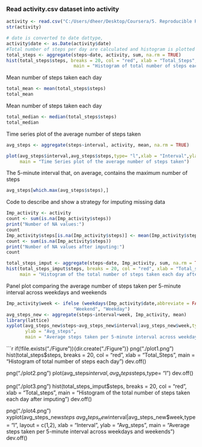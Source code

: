 ### Read activity.csv dataset into activity

```{r, echo=TRUE}
activity <- read.csv("C:/Users/dheer/Desktop/Coursera/5. Reproducible Research/project/activity.csv", stringsAsFactors = FALSE)
str(activity)
```


```{r, echo=TRUE}
# date is converted to date dattype,
activity$date <- as.Date(activity$date)
#Total number of steps per day are calculated and histogram is plotted
total_steps <- aggregate(steps~date, activity, sum, na.rm = TRUE)
hist(total_steps$steps, breaks = 20, col = "red", xlab = "Total_Steps", 
                         main = "Histogram of total number of steps each day")
```

Mean number of steps taken each day
```{r, echo=TRUE}
total_mean <- mean(total_steps$steps)
total_mean
```

Mean number of steps taken each day
```{r,echo = TRUE}
total_median <- median(total_steps$steps)
total_median
```

Time series plot of the average number of steps taken
```{r, echo=TRUE}
avg_steps <- aggregate(steps~interval, activity, mean, na.rm = TRUE)

plot(avg_steps$interval,avg_steps$steps,type= "l",xlab = "Interval",ylab = "Average Steps", 
     main = "Time Series plot of the average number of steps taken")
```

The 5-minute interval that, on average, contains the maximum number of steps
```{r,echo = TRUE}
avg_steps[which.max(avg_steps$steps),]
```

Code to describe and show a strategy for imputing missing data
```{r,echo = TRUE}
Imp_activity <- activity
count <- sum(is.na(Imp_activity$steps))
print("Number of NA values:")
count
Imp_activity$steps[is.na(Imp_activity$steps)] <- mean(Imp_activity$steps,na.rm = TRUE)
count <- sum(is.na(Imp_activity$steps))
print("Number of NA values after imputing:")
count
```

```{r,echo = TRUE}
total_steps_imput <- aggregate(steps~date, Imp_activity, sum, na.rm = TRUE)
hist(total_steps_imput$steps, breaks = 20, col = "red", xlab = "Total_steps",
     main = "Histogram of the total number of steps taken each day after imputing")
```

Panel plot comparing the average number of steps taken per 5-minute interval across weekdays and weekends

```{r,echo = TRUE}
Imp_activity$week <- ifelse (weekdays(Imp_activity$date,abbreviate = FALSE) %in% c("Saturday","Sunday"), 
                         "Weekend", "Weekday")
avg_steps_new <- aggregate(steps~interval+week, Imp_activity, mean)
library(lattice)
xyplot(avg_steps_new$steps~avg_steps_new$interval|avg_steps_new$week,type= "l",  layout = c(1,2), xlab = "Interval",
       ylab = "Avg_steps",
       main = "Average steps taken per 5-minute interval across weekdays and weekends")
```

```{r,echo = TRUE}
if(!file.exists("./Figure")){dir.create("./Figure")}
png("./plot1.png")
hist(total_steps$steps, breaks = 20, col = "red", xlab = "Total_Steps", 
                         main = "Histogram of total number of steps each day")
dev.off()

png("./plot2.png")
plot(avg_steps$interval,avg_steps$steps,type= "l")
dev.off()

png("./plot3.png")
hist(total_steps_imput$steps, breaks = 20, col = "red", xlab = "Total_steps",
     main = "Histogram of the total number of steps taken each day after imputing")
dev.off()

png("./plot4.png")
xyplot(avg_steps_new$steps~avg_steps_new$interval|avg_steps_new$week,type= "l",  layout = c(1,2), xlab = "Interval",
       ylab = "Avg_steps",
       main = "Average steps taken per 5-minute interval across weekdays and weekends")
dev.off()